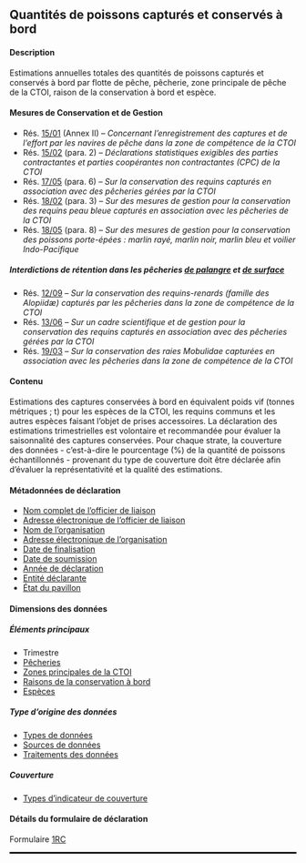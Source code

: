 ## Quantités de poissons capturés et conservés à bord {#RC}

#### Description

Estimations annuelles totales des quantités de poissons capturés et conservés à bord par flotte de pêche, pêcherie, zone principale de pêche de la CTOI, raison de la conservation à bord et espèce.

#### Mesures de Conservation et de Gestion

- Rés. [15/01](https://iotc.org/fr/mcg/r%C3%A9solution-1501-concernant-l%E2%80%99enregistrement-des-captures-et-de-l%E2%80%99effort-par-les-navires-de-p%C3%AAche) (Annex II) -- _Concernant l’enregistrement des captures et de l’effort par les navires de pêche dans la zone de compétence de la CTOI_
- Rés. [15/02](https://iotc.org/fr/mcg/r%C3%A9solution-1502-d%C3%A9clarations-statistiques-exigibles-des-parties-contractantes-et-parties) (para. 2) -- _Déclarations statistiques exigibles des parties contractantes et parties coopérantes non contractantes (CPC) de la CTOI_
- Rés. [17/05](https://iotc.org/fr/mcg/r%C3%A9solution-1705-%E2%80%A8sur-la-conservation-des-requins-captur%C3%A9s-en-association-avec-des-p%C3%AAcheries) (para. 6) -- _Sur la conservation des requins capturés en association avec des pêcheries gérées par la CTOI_
- Rés. [18/02](https://iotc.org/fr/mcg/r%C3%A9solution-1802-sur-des-mesures-de-gestion-pour-la-conservation-des-requins-peau-bleue-captur%C3%A9s) (para. 3) -- _Sur des mesures de gestion pour la conservation des requins peau bleue capturés en association avec les pêcheries de la CTOI_
- Rés. [18/05](https://iotc.org/fr/mcg/r%C3%A9solution-1805-sur-des-mesures-de-gestion-pour-la-conservation-des-poissons-porte-%C3%A9p%C3%A9es-marlin) (para. 8) -- _Sur des mesures de gestion pour la conservation des poissons porte-épées : marlin rayé, marlin noir, marlin bleu et voilier Indo-Pacifique_

##### Interdictions de rétention dans les pêcheries [de palangre](#iotclonglinefishery) et [de surface](#iotcsurfacefishery)

- Rés. [12/09](https://iotc.org/fr/mcg/r%C3%A9solution-1209-sur-la-conservation-des-requins-renards-famille-des-alopiid%C3%A6-captur%C3%A9s-par-les) -- _Sur la conservation des requins-renards (famille des Alopiidæ) capturés par les pêcheries dans la zone de compétence de la CTOI_
- Rés. [13/06](https://iotc.org/fr/mcg/r%C3%A9solution-1306-sur-un-cadre-scientifique-et-de-gestion-pour-la-conservation-des-requins) -- _Sur un cadre scientifique et de gestion pour la conservation des requins capturés en association avec des pêcheries gérées par la CTOI_
- Rés. [19/03](https://iotc.org/fr/mcg/r%C3%A9solution-1903-sur-la-conservation-des-raies-mobulidae-captur%C3%A9es-en-association-avec-les) -- _Sur la conservation des raies Mobulidae capturées en association avec les pêcheries dans la zone de compétence de la CTOI_

#### Contenu

Estimations des captures conservées à bord en équivalent poids vif (tonnes métriques ; t) pour les espèces de la CTOI, les requins communs et les autres espèces faisant l'objet de prises accessoires. La déclaration des estimations trimestrielles est volontaire et recommandée pour évaluer la saisonnalité des captures conservées. Pour chaque strate, la couverture des données - c'est-à-dire le pourcentage (%) de la quantité de poissons échantillonnés - provenant du type de couverture doit être déclarée afin d'évaluer la représentativité et la qualité des estimations.

#### Métadonnées de déclaration

- [Nom complet de l'officier de liaison](#fcname)
- [Adresse électronique de l'officier de liaison](#fcemail)
- [Nom de l'organisation](#orgname)
- [Adresse électronique de l'organisation](#orgemail)
- [Date de finalisation](#findate)
- [Date de soumission](#subdate)
- [Année de déclaration](#repyear)
- [Entité déclarante](#repentity)
- [État du pavillon](#repflagstate)

#### Dimensions des données

##### Éléments principaux

- Trimestre
- [Pêcheries](../domain/fisheries/#fisheries)
- [Zones principales de la CTOI](../domain/admin/#IOTCareasMain)
- [Raisons de la conservation à bord](../domain/biology/#retainReasons)
- [Espèces](../domain/legacy/#species)

##### Type d’origine des données

- [Types de données](../domain/data/#types)
- [Sources de données](../domain/data/#sourcesRC)
- [Traitements des données](../domain/data/#processingsRC)

##### Couverture

- [Types d'indicateur de couverture](../domain/data/#coverageTypes)

#### Détails du formulaire de déclaration

Formulaire [1RC](../forms/#Form_1RC)

<hr style="border:1.5px solid black">
